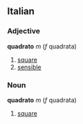 ==Italian==
===Adjective===
'''quadrato''' ''m'' (''f'' quadrata)
#[[square]]
#[[sensible]]
===Noun===
'''quadrato''' ''m'' (''f'' quadrata)
#[[square]]